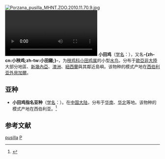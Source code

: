 {{noteTA
|T=zh-cn:小田鸡; zh-tw:小秧雞; 
|1=zh-cn:小田鸡; zh-tw:小秧雞; 
}}
{{speciesbox
| name = 小田鸡
| status = LC |  status_system = iucn3.1
| status_ref = <ref  name=iucn>{{IUCN|id=22692667 |title=''Zapornia pusilla'' |assessors=[[BirdLife_International|BirdLife International]] |version=2020.1|year=2019 |accessdate=15 August 2019}} 数据库資料包含說明此物種被編入無危級別的原因</ref>
| image = Porzana pusilla - Mount Annan Botanical Garden.jpg
| image_width = 260px
| image_caption = 澳洲亞種（''palustris''），腹面羽色最淺，大多沒有過眼線
| image2 = Porzana pusilla.jpg
| image2_width = 260px
| image2_caption = 西方亞種（''intermedia''），腹面羽色最深
| genus = Zapornia
| species = pusilla
| binomial_authority = ([[Peter_Simon_Pallas|Pallas]], 1776)<ref name='id1824'>{{cite web| url =http://www.bioinfo.cn/db05/BjdwSpecies.php?action=view&id=1824| title =小田鸡| work =《中国动物物种编目数据库》| publisher =中国科学院微生物研究所| author =中国科学院动物研究所| accessdate =2009-04-04| deadurl =yes| archiveurl =https://web.archive.org/web/20160305080147/http://www.bioinfo.cn/db05/BjdwSpecies.php?action=view&id=1824| archivedate =2016-03-05}}</ref>
| synonyms = 
* ''Porzana pusilla''
| range_map = PorzanaPusillaIUCN2019 2.png
| range_map_caption = 小秧雞的分布範圍{{leftlegend|#00FF00|繁殖區|outline=gray}} {{leftlegend|#008000|留鳥|outline=gray}} {{leftlegend|#007FFF|非繁殖區|outline=gray}} 
}}
[[File:Porzana_pusilla_MHNT.ZOO.2010.11.70.9.jpg|thumb]]
[[File:Parende_en_poetsende_kleinst_waterhoen-4961757.webm|thumb]]
'''小田鸡'''（[[学名|学名]]：{{lang|la|''Porzana pusilla''}}），又名'''-{zh-cn:小秧鸡;zh-tw:小田雞;}-'''，为[[秧鸡科|秧鸡科]][[小田鸡属|小田鸡属]]的小型[[鸟类|水鸟]]，分布于[[歐亞非大陸|歐亞非大陸]]大部分地區、[[新幾內亞|新幾內亞]]、[[澳洲|澳洲]]、[[紐西蘭|紐西蘭]]與其鄰近島嶼。该物种的模式产地在[[西伯利亚|西伯利亚]][[外貝加爾|外貝加爾]]。

==亚种==
*'''小田鸡指名亚种'''（[[学名|学名]]：{{lang|la|''Porzana pusilla pusilla''}}）。在[[中国大陆|中国大陆]]，分布于[[华南|华南]]、[[华北|华北]]等地。该物种的模式产地在西伯利亚。<ref name='id1825'>{{cite web| url =http://www.bioinfo.cn/db05/BjdwSpecies.php?action=view&id=1825| title =小田鸡指名亚种| work =《中国动物物种编目数据库》| publisher =中国科学院微生物研究所| author =中国科学院动物研究所| accessdate =2009-04-04| deadurl =yes| archiveurl =https://web.archive.org/web/20160305004138/http://www.bioinfo.cn/db05/BjdwSpecies.php?action=view&id=1825| archivedate =2016-03-05}}</ref>

== 参考文献 ==
{{reflist}}

{{Commons category|Porzana pusilla}}
{{Taxonbar|from=Q237670}}

[[Category:小田鸡属|pusilla]]
[[Category:1776年描述的鸟类|P]]

{{鸟类小作品}}
